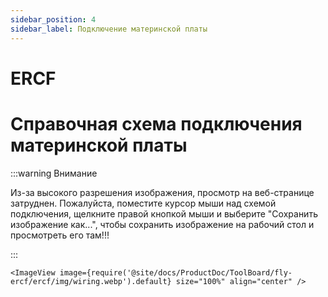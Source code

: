 ```yaml
---
sidebar_position: 4
sidebar_label: Подключение материнской платы
---
```




# ERCF

# Справочная схема подключения материнской платы

:::warning Внимание

Из-за высокого разрешения изображения, просмотр на веб-странице затруднен. Пожалуйста, поместите курсор мыши над схемой подключения, щелкните правой кнопкой мыши и выберите "Сохранить изображение как...", чтобы сохранить изображение на рабочий стол и просмотреть его там!!!

:::

    <ImageView image={require('@site/docs/ProductDoc/ToolBoard/fly-ercf/ercf/img/wiring.webp').default} size="100%" align="center" />